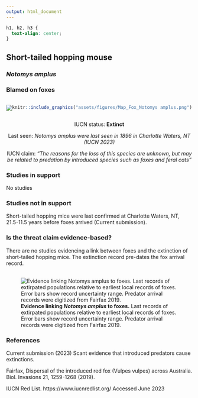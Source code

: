 ```yaml
---
output: html_document
---
```

```css
h1, h2, h3 {
  text-align: center;
}
```

## **Short-tailed hopping mouse**
### *Notomys amplus*
### Blamed on foxes

:::: {style="display: flex;"}

::: {}

![](assets/photos/Notomys amplus.png)

:::

::: {}

:::

::: {}
  ```r
  knitr::include_graphics("assets/figures/Map_Fox_Notomys amplus.png")
  ```
:::

::::

<center>
IUCN status: **Extinct**

Last seen: *Notomys amplus were last seen in 1896 in Charlotte Waters, NT (IUCN 2023)*

IUCN claim: *"The reasons for the loss of this species are unknown, but may be related to predation by introduced species such as foxes and feral cats"*

</center>


### Studies in support

No studies

### Studies not in support

Short-tailed hopping mice were last confirmed at Charlotte Waters, NT, 21.5-11.5 years before foxes arrived (Current submission).

### Is the threat claim evidence-based?

There are no studies evidencing a link between foxes and the extinction of short-tailed hopping mice. The extinction record pre-dates the fox arrival record.
<br>
<br>

![**Evidence linking *Notomys amplus* to foxes.** Last records of extirpated populations relative to earliest local records of foxes. Error bars show record uncertainty range. Predator arrival records were digitized from Fairfax 2019.](assets/figures/Main_Evidence_Fox_Notomys amplus.png)

### References



Current submission (2023) Scant evidence that introduced predators cause extinctions.

Fairfax, Dispersal of the introduced red fox (Vulpes vulpes) across Australia. Biol. Invasions 21, 1259-1268 (2019).

IUCN Red List. https://www.iucnredlist.org/ Accessed June 2023

